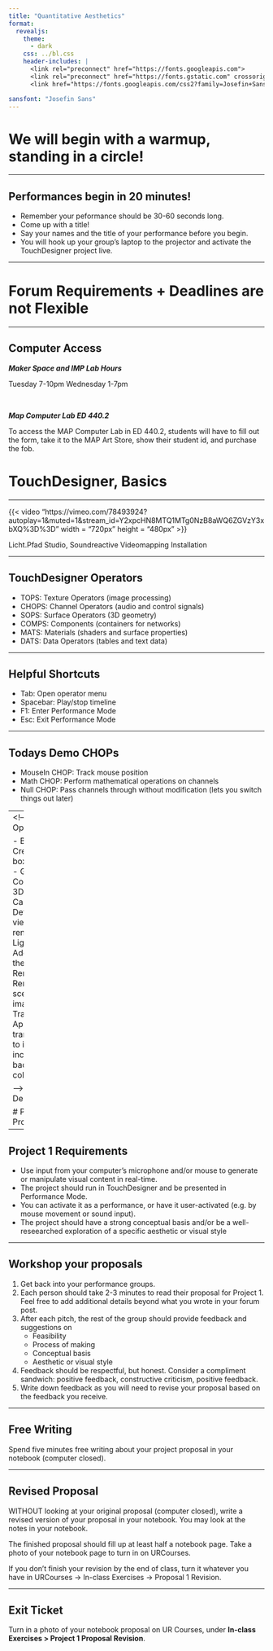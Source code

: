 ```yaml
---
title: "Quantitative Aesthetics"
format:
  revealjs:
    theme: 
      - dark
    css: ../bl.css
    header-includes: |
      <link rel="preconnect" href="https://fonts.googleapis.com">
      <link rel="preconnect" href="https://fonts.gstatic.com" crossorigin>
      <link href="https://fonts.googleapis.com/css2?family=Josefin+Sans:ital,wght@0,100..700;1,100..700&display=swap" rel="stylesheet">

sansfont: "Josefin Sans"
---
```


# We will begin with a warmup, standing in a circle!

---

## Performances begin in 20 minutes! 

* Remember your peformance should be 30-60 seconds long. 
* Come up with a title!
* Say your names and the title of your performance before you begin.
* You will hook up your group's laptop to the projector and activate the TouchDesigner project live. 

--- 

# Forum Requirements + Deadlines are not Flexible

---

## Computer Access

***Maker Space and IMP Lab Hours***

Tuesday 7-10pm
Wednesday 1-7pm

<br>

***Map Computer Lab ED 440.2***

To access the MAP Computer Lab in ED 440.2, students will have to fill out the form, take it to the MAP Art Store, show their student id, and purchase the fob.

<!--
---

![[Samson Young](https://smartmuseum.uchicago.edu/exhibitions/samson-young/), *Support Structure*, 2019, 3D-printed PLA, resin. Photo by Michael Tropea](https://d3qi0qp55mx5f5.cloudfront.net/smartmuseum/i/artwork/Samson-Young-Smart-Installation-019.jpg?mtime=1570033893)

---

![Kate Crawford and Vladan Joler, [*Calculating Empire*](https://calculatingempires.net/?pos=15135.77%2C12144.10%2C16.0122), 2023](https://images.squarespace-cdn.com/content/v1/52c9d908e4b0e87887310693/2f019acf-ccfc-4b61-b9fc-10d0cdceb697/Screenshot+2024-08-26+15.17.51.jpg?format=1500w)

---

![Hans Haacke, [*News*](https://docs.google.com/presentation/d/1ND0ZhNgD_93X0xu7f0eY4jAHHfVcpPqpI9GyaWLl1nM/edit?slide=id.g37ea3c3a6d1_0_0#slide=id.g37ea3c3a6d1_0_0), 1969/2008](https://d1hhug17qm51in.cloudfront.net/www-media/2018/08/25191723/2008.232_01_H02-Large-TIFF_4000-pixels-long-scaled.jpg)
-->
---

# TouchDesigner, Basics

---

{{< video "https://vimeo.com/78493924?autoplay=1&muted=1&stream_id=Y2xpcHN8MTQ1MTg0NzB8aWQ6ZGVzY3xbXQ%3D%3D" width = "720px" height = "480px" >}}

[Licht.Pfad Studio, Soundreactive Videomapping Installation]{.caption}

---

## TouchDesigner Operators

- TOPS: Texture Operators (image processing)
- CHOPS: Channel Operators (audio and control signals)
- SOPS: Surface Operators (3D geometry)
- COMPS: Components (containers for networks)
- MATS: Materials (shaders and surface properties)
- DATS: Data Operators (tables and text data)

---

## Helpful Shortcuts

- Tab: Open operator menu
- Spacebar: Play/stop timeline
- F1: Enter Performance Mode
- Esc: Exit Performance Mode

---

## Todays Demo CHOPs
<!--
- Audio Device In CHOP: Capture audio input from microphone
- Audio Spectrum CHOP: Analyze audio frequencies
-->
- MouseIn CHOP: Track mouse position
- Math CHOP: Perform mathematical operations on channels
- Null CHOP: Pass channels through without modification (lets you switch things out later)

---
<!--
## Other Operators

- Box SOP: Create a 3D box geometry
- Geo COMP: Container for 3D geometry
- Camera COMP: Define the viewpoint for rendering
- Light COMP: Add lighting to the 3D scene
- Render TOP: Render the 3D scene to a 2D image
- Transform TOP: Apply transformations to images, including background color

-->
# Short Demo


# Project 1 Proposals

---

## Project 1 Requirements {.smaller}

* Use input from your computer's microphone and/or mouse to generate or manipulate visual content in real-time.
* The project should run in TouchDesigner and be presented in Performance Mode.
* You can activate it as a performance, or have it user-activated (e.g. by mouse movement or sound input).
* The project should have a strong conceptual basis and/or be a well-reseearched exploration of a specific aesthetic or visual style

---

## Workshop your proposals {.smaller}

1. Get back into your performance groups. 
2. Each person should take 2-3 minutes to read their proposal for Project 1. Feel free to add additional details beyond what you wrote in your forum post.
3. After each pitch, the rest of the group should provide feedback and suggestions on 
   * Feasibility
   * Process of making
   * Conceptual basis
   * Aesthetic or visual style
4. Feedback should be respectful, but honest. Consider a compliment sandwich: positive feedback, constructive criticism, positive feedback.
5. Write down feedback as you will need to revise your proposal based on the feedback you receive.

---

## Free Writing

Spend five minutes free writing about your project proposal in your notebook (computer closed). 

---

## Revised Proposal

WITHOUT looking at your original proposal (computer closed), write a revised version of your proposal in your notebook. You may look at the notes in your notebook. 

The finished proposal should fill up at least half a notebook page. Take a photo of your notebook page to turn in on URCourses. 

If you don't finish your revision by the end of class, turn it whatever you have in URCourses -> In-class Exercises -> Proposal 1 Revision. 

---

## Exit Ticket

Turn in a photo of your notebook proposal on UR Courses, under **In-class Exercises > Project 1 Proposal Revision**.

